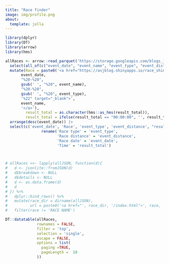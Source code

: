 ```yaml
---
title: "Race finder"
image: img/profile.png
about:
  template: jolla
---
```


```r

library(dplyr)
library(DT)
library(arrow)
library(hms)

allRaces <- arrow::read_parquet('https://storage.googleapis.com/blogs_josa/sport/parquets/main_dataset.parquet') |>
  select(all_of(c("event_date", "event_name", "event_type", "event_distance", "result_total"))) |>
  mutate(Race = paste0('<a href="https://asjblog.shinyapps.io/race_shiny/?_inputs_&selector=%22',
       event_date,
       "%20-%20",
       gsub(' ', "%20", event_name),
       "%20-%20",
       gsub(' ', "%20", event_type),
       '%22" target="_blank">',
       event_name, 
       '</a>'),
         result_total = as.character(hms::as_hms(result_total)),
         result_total = ifelse(result_total == "00:00:00", '', result_total)) |>
  arrange(desc(event_date)) |>
  select(c('event_date', 'Race', 'event_type', 'event_distance', "result_total")) |>
                rename('Race type' = 'event_type',
                       'Race distance' = 'event_distance',
                       'Race date' = 'event_date',
                       'Time' = 'result_total')



# allRaces <<- lapply(allJSON, function(d){
#   d <- jsonlite::fromJSON(d)
#   d$breakdown <- NULL
#   d$details <- NULL
#   d <- as.data.frame(d)
#   d
# }) %>%
#   dplyr::bind_rows() %>%
#   mutate(race_dir = dirname(allJSON),
#          url = paste0('<a href="', race_dir, '/index.html">', race, '</a>')) %>%
#   filter(race != 'RACE NAME')

DT::datatable(allRaces,
              rownames = FALSE,
              filter = 'top',
              selection = 'single',
              escape = FALSE,
              options = list(
                paging =TRUE,
                pageLength =  10
              ))
```
